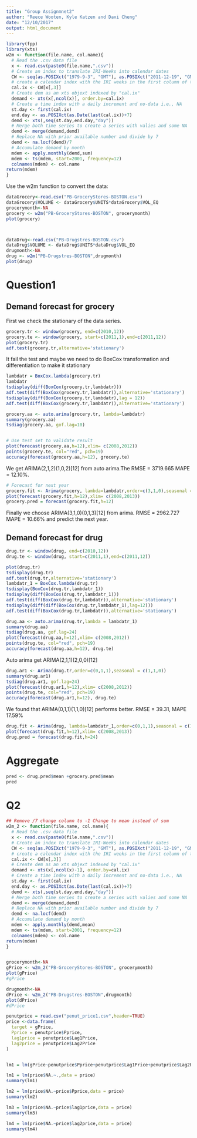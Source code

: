 ```yaml
---
title: "Group Assignmnet2"
author: "Reece Wooten, Kyle Katzen and Daxi Cheng"
date: "12/10/2017"
output: html_document
---
```


```r
library(fpp)
library(xts)
w2m <- function(file.name, col.name){
  # Read the .csv data file
  x <- read.csv(paste0(file.name,".csv"))
  # Create an index to translate IRI-Weeks into calendar dates
  CW <- seq(as.POSIXct("1979-9-3", "GMT"), as.POSIXct("2011-12-19", "GMT"), by = "week")
  # create a calendar index with the IRI weeks in the first column of the file
  cal.ix <- CW[x[,3]]
  # Create dem as an xts objext indexed by "cal.ix"
  demand <- xts(x[,ncol(x)], order.by=cal.ix)
  # Create a time index with a daily increment and no-data i.e., NA
  st.day <- first(cal.ix)
  end.day <- as.POSIXct(as.Date(last(cal.ix))+7)
  demd <- xts(,seq(st.day,end.day,"day"))
  # Merge both time series to create a series with valies and some NA
  demd <- merge(demand,demd)
  # Replace NA with prior available number and divide by 7
  demd <- na.locf(demd)/7
  # Accumulate demand by month
  mdem <- apply.monthly(demd,sum)
  mdem <- ts(mdem, start=2001, frequency=12)
  colnames(mdem) <- col.name
return(mdem)  
}
```

Use the w2m function to convert the data:

```r
dataGrocery<-read.csv("PB-GroceryStores-BOSTON.csv")
dataGrocery$VOLUME <- dataGrocery$UNITS*dataGrocery$VOL_EQ
grocerymonth<-NA
grocery <- w2m("PB-GroceryStores-BOSTON", grocerymonth)
plot(grocery)



dataDrug<-read.csv("PB-Drugstres-BOSTON.csv")
dataDrug$VOLUME <- dataDrug$UNITS*dataDrug$VOL_EQ
drugmonth<-NA
drug <- w2m("PB-Drugstres-BOSTON",drugmonth)
plot(drug)
```


# Question1 
## Demand forecast for grocery

First we check the stationary of the data series.

```r
grocery.tr <- window(grocery, end=c(2010,12))
grocery.te <- window(grocery, start=c(2011,1),end=c(2011,12))
plot(grocery.tr)
adf.test(grocery.tr,alternative='stationary')

```
It fail the test and maybe we need to do BoxCox transformation and differentiation to make it stationary

```R
lambdatr = BoxCox.lambda(grocery.tr)
lambdatr
tsdisplay(diff(BoxCox(grocery.tr,lambdatr)))
adf.test(diff(BoxCox(grocery.tr,lambdatr)),alternative='stationary')
tsdisplay(diff(BoxCox(grocery.tr,lambdatr),lag = 12))
adf.test(diff(BoxCox(grocery.tr,lambdatr)),alternative='stationary')

```



```r
grocery.aa <- auto.arima(grocery.tr, lambda=lambdatr)
summary(grocery.aa)
tsdiag(grocery.aa, gof.lag=10)


# Use test set to validate result
plot(forecast(grocery.aa,h=12),xlim= c(2008,2012))
points(grocery.te, col="red", pch=19)
accuracy(forecast(grocery.aa,h=12), grocery.te)

```

We get ARIMA(2,1,2)(1,0,2)[12] from auto arima.The RMSE = 3719.665 MAPE = 12.10%.


```r
# Forecast for next year
grocery.fit <- Arima(grocery, lambda=lambdatr,order=c(3,1,0),seasonal = c(0,1,3))
plot(forecast(grocery.fit,h=12),xlim= c(2008,2013))
grocery.pred = forecast(grocery.fit,h=12)

```

Finally we choose  ARIMA(3,1,0)(0,1,3)[12] from arima. RMSE = 2962.727 MAPE = 10.66% and predict the next year.

## Demand forecast for drug

```r
drug.tr <- window(drug, end=c(2010,12))
drug.te <- window(drug, start=c(2011,1),end=c(2011,12))
```
```R
plot(drug.tr)
tsdisplay(drug.tr)
adf.test(drug.tr,alternative='stationary')
lambdatr_1 = BoxCox.lambda(drug.tr)
tsdisplay(BoxCox(drug.tr,lambdatr_1))
tsdisplay(diff(BoxCox(drug.tr,lambdatr_1)))
adf.test(diff(BoxCox(drug.tr,lambdatr)),alternative='stationary')
tsdisplay(diff(diff(BoxCox(drug.tr,lambdatr_1),lag=12)))
adf.test(diff(BoxCox(drug.tr,lambdatr)),alternative='stationary')
```


```r
drug.aa <- auto.arima(drug.tr,lambda = lambdatr_1)
summary(drug.aa)
tsdiag(drug.aa, gof.lag=24)
plot(forecast(drug.aa,h=12),xlim= c(2008,2012))
points(drug.te, col="red", pch=19)
accuracy(forecast(drug.aa,h=12), drug.te)
```
Auto arima get ARIMA(2,1,1)(2,0,0)[12] 

```r
drug.ar1 <- Arima(drug.tr,order=c(0,1,1),seasonal = c(1,1,0))
summary(drug.ar1)
tsdiag(drug.ar1, gof.lag=24)
plot(forecast(drug.ar1,h=12),xlim= c(2008,2012))
points(drug.te, col="red", pch=19)
accuracy(forecast(drug.ar1,h=12), drug.te)

```
We found that ARIMA(0,1,1)(1,1,0)[12] performs better. RMSE = 39.31, MAPE 17.59%

```r
drug.fit <- Arima(drug, lambda=lambdatr_1,order=c(0,1,1),seasonal = c(1,1,0))
plot(forecast(drug.fit,h=12),xlim= c(2008,2013))
drug.pred = forecast(drug.fit,h=24)

```

# Aggregate 
```r
pred <- drug.pred$mean +grocery.pred$mean
pred

```

# Q2

```r
## Remove /7 change column to -1 Change to mean instead of sum
w2m_2 <- function(file.name, col.name){
  # Read the .csv data file
  x <- read.csv(paste0(file.name,".csv"))
  # Create an index to translate IRI-Weeks into calendar dates
  CW <- seq(as.POSIXct("1979-9-3", "GMT"), as.POSIXct("2011-12-19", "GMT"), by = "week")
  # create a calendar index with the IRI weeks in the first column of the file
  cal.ix <- CW[x[,3]]
  # Create dem as an xts objext indexed by "cal.ix"
  demand <- xts(x[,ncol(x)-1], order.by=cal.ix)
  # Create a time index with a daily increment and no-data i.e., NA
  st.day <- first(cal.ix)
  end.day <- as.POSIXct(as.Date(last(cal.ix))+7)
  demd <- xts(,seq(st.day,end.day,"day"))
  # Merge both time series to create a series with valies and some NA
  demd <- merge(demand,demd)
  # Replace NA with prior available number and divide by 7
  demd <- na.locf(demd)
  # Accumulate demand by month
  mdem <- apply.monthly(demd,mean)
  mdem <- ts(mdem, start=2001, frequency=12)
  colnames(mdem) <- col.name
return(mdem)  
}



```


```r
grocerymonth<-NA
gPrice <- w2m_2("PB-GroceryStores-BOSTON", grocerymonth)
plot(gPrice)
#gPrice

drugmonth<-NA
dPrice <- w2m_2("PB-Drugstres-BOSTON",drugmonth)
plot(dPrice)
#dPrice

```

```r
penutprice = read.csv("penut_price1.csv",header=TRUE)
price <-data.frame(
  target = gPrice,
  Pprice = penutprice$Pprice,
  lag1price = penutprice$Lag1Price,
  lag2price = penutprice$Lag2Price
)


lm1 = lm(gPrice~penutprice$Pprice+penutprice$Lag1Price+penutprice$Lag2Price)

lm1 = lm(price$NA.~.,data = price)
summary(lm1)

lm2 = lm(price$NA.~price$Pprice,data = price)
summary(lm2)

lm3 = lm(price$NA.~price$lag1price,data = price)
summary(lm3)

lm4 = lm(price$NA.~price$lag2price,data = price)
summary(lm4)

```









